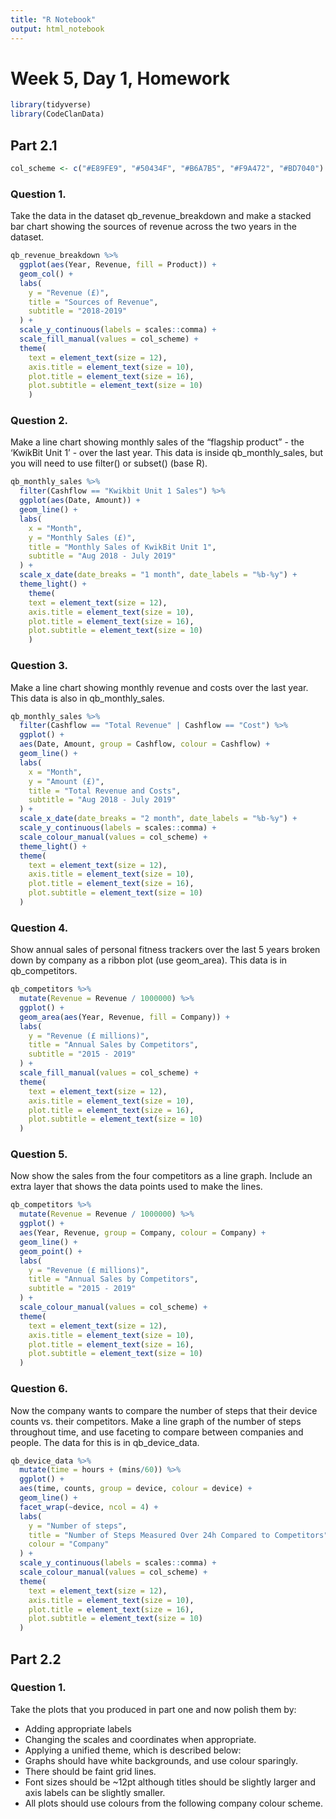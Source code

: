 ```yaml
---
title: "R Notebook"
output: html_notebook
---
```

# Week 5, Day 1, Homework
```r
library(tidyverse)
library(CodeClanData)
```

## Part 2.1
```r
col_scheme <- c("#E89FE9", "#50434F", "#B6A7B5", "#F9A472", "#BD7040")
```

### Question 1.
Take the data in the dataset qb_revenue_breakdown and make a stacked bar chart showing the sources of revenue across the two years in the dataset.
```r
qb_revenue_breakdown %>% 
  ggplot(aes(Year, Revenue, fill = Product)) +
  geom_col() +
  labs(
    y = "Revenue (£)",
    title = "Sources of Revenue",
    subtitle = "2018-2019"
  ) +
  scale_y_continuous(labels = scales::comma) +
  scale_fill_manual(values = col_scheme) +
  theme(
    text = element_text(size = 12),
    axis.title = element_text(size = 10),
    plot.title = element_text(size = 16),
    plot.subtitle = element_text(size = 10)
    )
```

### Question 2.
Make a line chart showing monthly sales of the “flagship product” - the ‘KwikBit Unit 1’ - over the last year. This data is inside qb_monthly_sales, but you will need to use filter() or subset() (base R).
```r
qb_monthly_sales %>% 
  filter(Cashflow == "Kwikbit Unit 1 Sales") %>% 
  ggplot(aes(Date, Amount)) +
  geom_line() +
  labs(
    x = "Month",
    y = "Monthly Sales (£)",
    title = "Monthly Sales of KwikBit Unit 1",
    subtitle = "Aug 2018 - July 2019"
  ) +
  scale_x_date(date_breaks = "1 month", date_labels = "%b-%y") +
  theme_light() +
    theme(
    text = element_text(size = 12),
    axis.title = element_text(size = 10),
    plot.title = element_text(size = 16),
    plot.subtitle = element_text(size = 10)
    )
```

### Question 3.
Make a line chart showing monthly revenue and costs over the last year. This data is also in qb_monthly_sales.
```r
qb_monthly_sales %>% 
  filter(Cashflow == "Total Revenue" | Cashflow == "Cost") %>% 
  ggplot() +
  aes(Date, Amount, group = Cashflow, colour = Cashflow) +
  geom_line() +
  labs(
    x = "Month",
    y = "Amount (£)",
    title = "Total Revenue and Costs",
    subtitle = "Aug 2018 - July 2019"
  ) +
  scale_x_date(date_breaks = "2 month", date_labels = "%b-%y") +
  scale_y_continuous(labels = scales::comma) +
  scale_colour_manual(values = col_scheme) +
  theme_light() +
  theme(
    text = element_text(size = 12),
    axis.title = element_text(size = 10),
    plot.title = element_text(size = 16),
    plot.subtitle = element_text(size = 10)
  )
```

### Question 4.
Show annual sales of personal fitness trackers over the last 5 years broken down by company as a ribbon plot (use geom_area). This data is in qb_competitors.
```r
qb_competitors %>% 
  mutate(Revenue = Revenue / 1000000) %>% 
  ggplot() +
  geom_area(aes(Year, Revenue, fill = Company)) +
  labs(
    y = "Revenue (£ millions)",
    title = "Annual Sales by Competitors",
    subtitle = "2015 - 2019"
  ) +
  scale_fill_manual(values = col_scheme) +
  theme(
    text = element_text(size = 12),
    axis.title = element_text(size = 10),
    plot.title = element_text(size = 16),
    plot.subtitle = element_text(size = 10)
  )
```

### Question 5.
Now show the sales from the four competitors as a line graph. Include an extra layer that shows the data points used to make the lines.
```r
qb_competitors %>% 
  mutate(Revenue = Revenue / 1000000) %>% 
  ggplot() +
  aes(Year, Revenue, group = Company, colour = Company) +
  geom_line() +
  geom_point() +
  labs(
    y = "Revenue (£ millions)",
    title = "Annual Sales by Competitors",
    subtitle = "2015 - 2019"
  ) +
  scale_colour_manual(values = col_scheme) +
  theme(
    text = element_text(size = 12),
    axis.title = element_text(size = 10),
    plot.title = element_text(size = 16),
    plot.subtitle = element_text(size = 10)
  )
```

### Question 6.
Now the company wants to compare the number of steps that their device counts vs. their competitors. Make a line graph of the number of steps throughout time, and use faceting to compare between companies and people. The data for this is in qb_device_data.
```r
qb_device_data %>% 
  mutate(time = hours + (mins/60)) %>% 
  ggplot() +
  aes(time, counts, group = device, colour = device) +
  geom_line() + 
  facet_wrap(~device, ncol = 4) +
  labs(
    y = "Number of steps",
    title = "Number of Steps Measured Over 24h Compared to Competitors",
    colour = "Company"
  ) +
  scale_y_continuous(labels = scales::comma) +
  scale_colour_manual(values = col_scheme) +
  theme(
    text = element_text(size = 12),
    axis.title = element_text(size = 10),
    plot.title = element_text(size = 16),
    plot.subtitle = element_text(size = 10)
  )
```

## Part 2.2 
### Question 1.
Take the plots that you produced in part one and now polish them by:

* Adding appropriate labels
* Changing the scales and coordinates when appropriate.
* Applying a unified theme, which is described below:
* Graphs should have white backgrounds, and use colour sparingly.
* There should be faint grid lines.
* Font sizes should be ~12pt although titles should be slightly larger and axis labels can be slightly smaller.
* All plots should use colours from the following company colour scheme.


